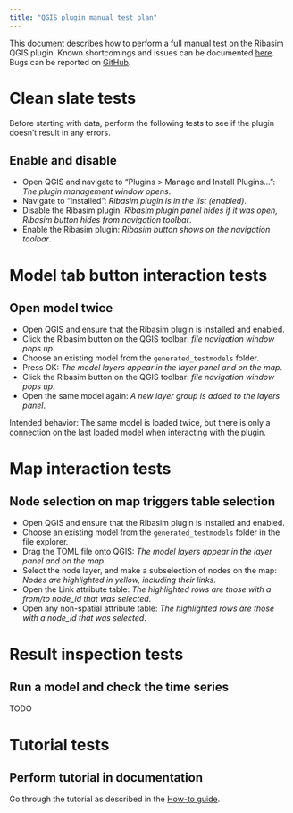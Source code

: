 ```yaml
---
title: "QGIS plugin manual test plan"
---
```


This document describes how to perform a full manual test on the Ribasim QGIS plugin.
Known shortcomings and issues can be documented [here](/known_issues.qmd).
Bugs can be reported on [GitHub](https://github.com/Deltares/Ribasim/issues).

# Clean slate tests
Before starting with data, perform the following tests to see if the plugin doesn't result in any errors.

## Enable and disable

- Open QGIS and navigate to "Plugins > Manage and Install Plugins...": _The plugin management window opens_.
- Navigate to "Installed": _Ribasim plugin is in the list (enabled)_.
- Disable the Ribasim plugin: _Ribasim plugin panel hides if it was open, Ribasim button hides from navigation toolbar_.
- Enable the Ribasim plugin: _Ribasim button shows on the navigation toolbar_.

# Model tab button interaction tests

## Open model twice

- Open QGIS and ensure that the Ribasim plugin is installed and enabled.
- Click the Ribasim button on the QGIS toolbar: _file navigation window pops up_.
- Choose an existing model from the `generated_testmodels` folder.
- Press OK: _The model layers appear in the layer panel and on the map_.
- Click the Ribasim button on the QGIS toolbar: _file navigation window pops up_.
- Open the same model again: _A new layer group is added to the layers panel_.

Intended behavior: The same model is loaded twice, but there is only a connection on the last loaded model when interacting with the plugin.

# Map interaction tests

## Node selection on map triggers table selection

- Open QGIS and ensure that the Ribasim plugin is installed and enabled.
- Choose an existing model from the `generated_testmodels` folder in the file explorer.
- Drag the TOML file onto QGIS: _The model layers appear in the layer panel and on the map_.
- Select the node layer, and make a subselection of nodes on the map: _Nodes are highlighted in yellow, including their links_.
- Open the Link attribute table: _The highlighted rows are those with a from/to node\_id that was selected_.
- Open any non-spatial attribute table: _The highlighted rows are those with a node\_id that was selected_.

# Result inspection tests

## Run a model and check the time series
TODO

# Tutorial tests

## Perform tutorial in documentation

Go through the tutorial as described in the [How-to guide](/guide/qgis.qmd).
